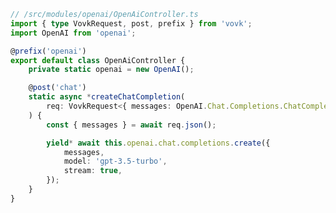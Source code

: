 ```ts
// /src/modules/openai/OpenAiController.ts
import { type VovkRequest, post, prefix } from 'vovk';
import OpenAI from 'openai';

@prefix('openai')
export default class OpenAiController {
    private static openai = new OpenAI();

    @post('chat')
    static async *createChatCompletion(
        req: VovkRequest<{ messages: OpenAI.Chat.Completions.ChatCompletionMessageParam[] }>
    ) {
        const { messages } = await req.json();

        yield* await this.openai.chat.completions.create({
            messages,
            model: 'gpt-3.5-turbo',
            stream: true,
        });
    }
}
```
